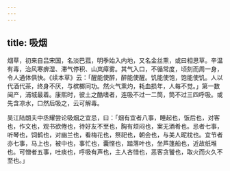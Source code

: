 ```yaml
---
---
---
```

title: 吸烟
---



烟草，初来自吕宋国，名淡巴菰，明季始入内地，又名金丝熏，或曰相思草。辛温有毒，治风寒痹湿、滞气停积、山岚瘴雾。其气入口，不循常度，顷刻而周一身，令人通体俱快。《续本草》云：「醒能使醉，醉能使醒。饥能使饱，饱能使饥。人以代酒代茶，终身不厌，与槟榔同功。然火气熏灼，耗血损年，人每不觉。」第一数闽产，浦城最着。康熙时，彼土之酷嗜者，连吸不过一二筒，筒不过三四呼吸。或先含凉水，口然后吸之，云可解毒。

吴江陆朗夫中丞耀尝论吸烟之宜忌，曰：「烟有宜者八事，睡起也，饭后也，对客也，作文也，观书欲倦也，待好友不至也，胸有烦闷也，案无酒肴也。忌者七事，听琴也，饲鹤也，对幽兰也，看梅花也，祭祀也，朝会也，与美人昵枕也。宜节者亦七事，马上也，被中也，事忙也，囊悭也，踏落叶也，坐芦篷船也，近故纸堆也。可憎者五事，吐痰也，呼吸有声也，主人吝惜也，恶客贪饕也，取火而火久不至也。」